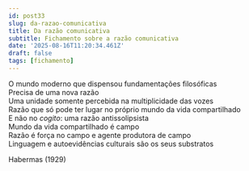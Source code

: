 ```yaml
---
id: post33
slug: da-razao-comunicativa
title: Da razão comunicativa
subtitle: Fichamento sobre a razão comunicativa
date: '2025-08-16T11:20:34.461Z'
draft: false
tags: [fichamento]
---
```

O mundo moderno que dispensou fundamentações filosóficas  
Precisa de uma nova razão  
Uma unidade somente percebida na multiplicidade das vozes  
Razão que só pode ter lugar no próprio mundo da vida compartilhado  
E não no _cogito_: uma razão antissolipsista  
Mundo da vida compartilhado é campo  
Razão é força no campo e agente produtora de campo  
Linguagem e autoevidências culturais são os seus substratos  

Habermas (1929)
